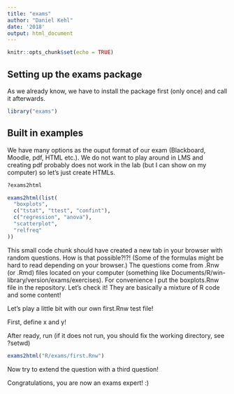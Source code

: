 ```yaml
---
title: "exams"
author: "Daniel Kehl"
date: '2018'
output: html_document
---
```


```r
knitr::opts_chunk$set(echo = TRUE)
```

## Setting up the exams package

As we already know, we have to install the package first (only once) and call it afterwards.

```r
library("exams")
```

## Built in examples

We have many options as the ouput format of our exam (Blackboard, Moodle, pdf, HTML etc.). We do not want to play around in LMS and creating pdf probably does not work in the lab (but I can show on my computer) so let's just create HTMLs.


```r
?exams2html

exams2html(list(
  "boxplots",
  c("tstat", "ttest", "confint"),
  c("regression", "anova"),
  "scatterplot",
  "relfreq"
))
```

This small code chunk should have created a new tab in your browser with random questions. How is that possible?!?! (Some of the formulas might be hard to read depending on your browser.)
The questions come from .Rnw (or .Rmd) files located on your computer (something like Documents/R/win-library/version/exams/exercises). For convenience I put the boxplots.Rnw file in the repository. Let's check it! They are basically a mixture of R code and some content!

Let's play a little bit with our own first.Rnw test file!

First, define x and y!

After ready, run (if it does not run, you should fix the working directory, see ?setwd)

```r
exams2html("R/exams/first.Rnw")
```

Now try to extend the question with a third question!

Congratulations, you are now an exams expert! :)